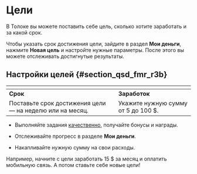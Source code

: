 # Цели

В Толоке вы можете поставить себе цель, сколько хотите заработать и за какой срок.

Чтобы указать срок достижения цели, зайдите в раздел **Мои деньги**, нажмите **Новая цель** и настройте нужные параметры. После этого вы можете отслеживать достигнутые результаты.

## Настройки целей {#section_qsd_fmr_r3b}

| <img src="https://tlk-infra-front.azureedge.net/portal-static/uploaded/images/1677847610319/1677847610319_original_svg.svg" alt="" /> | <img src="https://tlk-infra-front.azureedge.net/portal-static/uploaded/images/1677847609808/1677847609808_original_svg.svg" alt="" /> |
|----------------------------------------------------------|-------------------------------------|
| **Срок**                                                 | **Заработок**                       |
| Поставьте срок достижения цели — на неделю или на месяц. | Укажите нужную сумму от 5 до 100 $. |

- Выполняйте задания [качественно](../tasks), получайте бонусы и награды.

- Отслеживайте прогресс в разделе **Мои деньги**.

- Накапливайте нужную сумму на свои расходы.

Например, начните с цели заработать 15 $ за месяц и оплатить мобильную связь. А потом ставьте себе новые цели!
